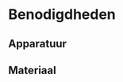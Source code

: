 # Benodigdheden

## Apparatuur

<!--
Opsomming van de apparatuur die nodig is en verwijzingen naar de `sip`'s (Standaard Instrument Procedure; `<protocol-code>-YYYY.NN`) indien die er zijn.
Indien geen specifiek `sip`'s voorhanden, illustreer de toegelaten apparatuur met foto's, geef het exacte type apparatuur mee, ...
-->

## Materiaal

<!--
Opsomming van gebruikte materialen.
Duidelijk aangeven welke materialen toelaatbaar zijn, welke volumes, afmetingen, materiaal, ... 
Vermeld bijvoorbeeld niet staalnamepotje, maar wel: vierkant flesje, volume 250 ml, gegradueerd, vervaardigd uit `PE`, met afsluitbare deksel uit `PP`.
-->

